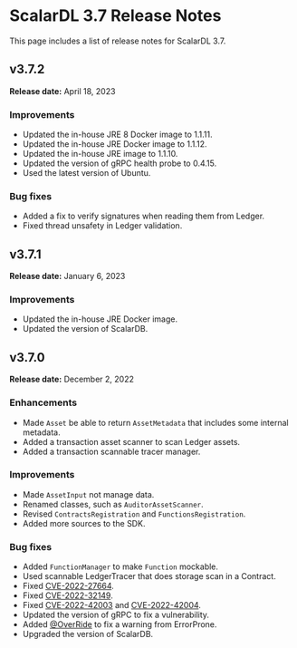 # ScalarDL 3.7 Release Notes

This page includes a list of release notes for ScalarDL 3.7.

## v3.7.2

**Release date:** April 18, 2023

### Improvements

- Updated the in-house JRE 8 Docker image to 1.1.11.
- Updated the in-house JRE Docker image to 1.1.12.
- Updated the in-house JRE image to 1.1.10.
- Updated the version of gRPC health probe to 0.4.15.
- Used the latest version of Ubuntu.

### Bug fixes

- Added a fix to verify signatures when reading them from Ledger.
- Fixed thread unsafety in Ledger validation.

## v3.7.1

**Release date:** January 6, 2023

### Improvements

- Updated the in-house JRE Docker image.
- Updated the version of ScalarDB.


## v3.7.0

**Release date:** December 2, 2022

### Enhancements

- Made `Asset` be able to return `AssetMetadata` that includes some internal metadata.
- Added a transaction asset scanner to scan Ledger assets.
- Added a transaction scannable tracer manager.

### Improvements

- Made `AssetInput` not manage data.
- Renamed classes, such as `AuditorAssetScanner`.
- Revised `ContractsRegistration` and `FunctionsRegistration`.
- Added more sources to the SDK.

### Bug fixes

- Added `FunctionManager` to make `Function` mockable.
- Used scannable LedgerTracer that does storage scan in a Contract.
- Fixed [CVE-2022-27664](https://github.com/advisories/GHSA-69cg-p879-7622).
- Fixed [CVE-2022-32149](https://github.com/advisories/GHSA-69ch-w2m2-3vjp "CVE-2022-32149").
- Fixed [CVE-2022-42003](https://github.com/advisories/GHSA-jjjh-jjxp-wpff) and [CVE-2022-42004](https://github.com/advisories/GHSA-rgv9-q543-rqg4).
- Updated the version of gRPC to fix a vulnerability.
- Added [@OverRide](https://github.com/OverRide) to fix a warning from ErrorProne.
- Upgraded the version of ScalarDB.
